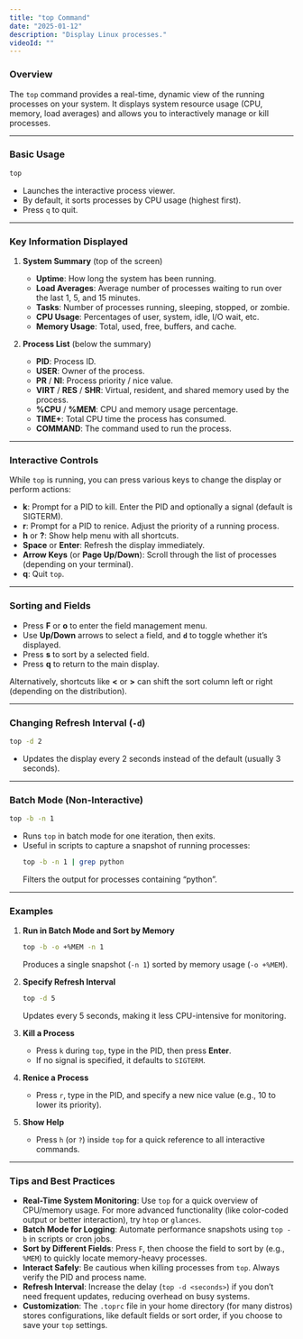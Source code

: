 ```yaml
---
title: "top Command"
date: "2025-01-12"
description: "Display Linux processes."
videoId: ""
---
```


### Overview

The `top` command provides a real-time, dynamic view of the running processes on your system. It displays system resource usage (CPU, memory, load averages) and allows you to interactively manage or kill processes.

---

### Basic Usage

```bash
top
```
- Launches the interactive process viewer.  
- By default, it sorts processes by CPU usage (highest first).  
- Press `q` to quit.

---

### Key Information Displayed

1. **System Summary** (top of the screen)  
   - **Uptime**: How long the system has been running.  
   - **Load Averages**: Average number of processes waiting to run over the last 1, 5, and 15 minutes.  
   - **Tasks**: Number of processes running, sleeping, stopped, or zombie.  
   - **CPU Usage**: Percentages of user, system, idle, I/O wait, etc.  
   - **Memory Usage**: Total, used, free, buffers, and cache.  

2. **Process List** (below the summary)  
   - **PID**: Process ID.  
   - **USER**: Owner of the process.  
   - **PR** / **NI**: Process priority / nice value.  
   - **VIRT** / **RES** / **SHR**: Virtual, resident, and shared memory used by the process.  
   - **%CPU** / **%MEM**: CPU and memory usage percentage.  
   - **TIME+**: Total CPU time the process has consumed.  
   - **COMMAND**: The command used to run the process.

---

### Interactive Controls

While `top` is running, you can press various keys to change the display or perform actions:

- **k**: Prompt for a PID to kill. Enter the PID and optionally a signal (default is SIGTERM).  
- **r**: Prompt for a PID to renice. Adjust the priority of a running process.  
- **h** or **?**: Show help menu with all shortcuts.  
- **Space** or **Enter**: Refresh the display immediately.  
- **Arrow Keys** (or **Page Up/Down**): Scroll through the list of processes (depending on your terminal).  
- **q**: Quit `top`.

---

### Sorting and Fields

- Press **F** or **o** to enter the field management menu.  
- Use **Up/Down** arrows to select a field, and **`d`** to toggle whether it’s displayed.  
- Press **s** to sort by a selected field.  
- Press **q** to return to the main display.

Alternatively, shortcuts like **\<** or **>** can shift the sort column left or right (depending on the distribution).

---

### Changing Refresh Interval (`-d`)

```bash
top -d 2
```
- Updates the display every 2 seconds instead of the default (usually 3 seconds).

---

### Batch Mode (Non-Interactive)

```bash
top -b -n 1
```
- Runs `top` in batch mode for one iteration, then exits.  
- Useful in scripts to capture a snapshot of running processes:
  ```bash
  top -b -n 1 | grep python
  ```
  Filters the output for processes containing “python”.

---

### Examples

1. **Run in Batch Mode and Sort by Memory**  
   ```bash
   top -b -o +%MEM -n 1
   ```
   Produces a single snapshot (`-n 1`) sorted by memory usage (`-o +%MEM`).

2. **Specify Refresh Interval**  
   ```bash
   top -d 5
   ```
   Updates every 5 seconds, making it less CPU-intensive for monitoring.

3. **Kill a Process**  
   - Press `k` during `top`, type in the PID, then press **Enter**.  
   - If no signal is specified, it defaults to `SIGTERM`.

4. **Renice a Process**  
   - Press `r`, type in the PID, and specify a new nice value (e.g., 10 to lower its priority).

5. **Show Help**  
   - Press `h` (or `?`) inside `top` for a quick reference to all interactive commands.

---

### Tips and Best Practices

- **Real-Time System Monitoring**: Use `top` for a quick overview of CPU/memory usage. For more advanced functionality (like color-coded output or better interaction), try `htop` or `glances`.  
- **Batch Mode for Logging**: Automate performance snapshots using `top -b` in scripts or cron jobs.  
- **Sort by Different Fields**: Press `F`, then choose the field to sort by (e.g., `%MEM`) to quickly locate memory-heavy processes.  
- **Interact Safely**: Be cautious when killing processes from `top`. Always verify the PID and process name.  
- **Refresh Interval**: Increase the delay (`top -d <seconds>`) if you don’t need frequent updates, reducing overhead on busy systems.  
- **Customization**: The `.toprc` file in your home directory (for many distros) stores configurations, like default fields or sort order, if you choose to save your `top` settings.  